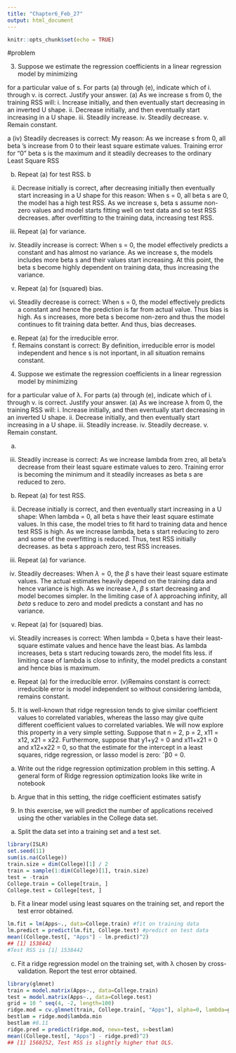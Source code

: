 ```yaml
---
title: "Chapter6_Feb_27"
output: html_document
---
```


```r
knitr::opts_chunk$set(echo = TRUE)
```
#problem

3. Suppose we estimate the regression coefficients in a linear regression
model by minimizing

for a particular value of s. For parts (a) through (e), indicate which
of i. through v. is correct. Justify your answer.
(a) As we increase s from 0, the training RSS will:
i. Increase initially, and then eventually start decreasing in an
inverted U shape.
ii. Decrease initially, and then eventually start increasing in a
U shape.
iii. Steadily increase.
iv. Steadily decrease.
v. Remain constant.

a
(iv) Steadily decreases is correct: 
My reason:
As we increase s from 0, all beta 's increase from 0 to their least square estimate values. Training error for "0" beta s is the maximum and it steadily decreases to the ordinary Least Square RSS

(b) Repeat (a) for test RSS.
b
(ii) Decrease initially is correct, 
after decreasing initially then eventually start increasing in a U shape for this reason:
When s = 0, all beta s are 0, the model has a high test RSS.
As we increase s, beta s assume non-zero values and model starts fitting well on test data and so test RSS decreases.
after overfitting to the training data, increasing test RSS.

(c) Repeat (a) for variance.
(iii) Steadily increase is correct: 
When s = 0, the model effectively predicts a constant and has almost no variance. As we increase s, the models includes more beta s and their values start increasing. At this point, the beta s become highly dependent on training data, thus increasing the variance.

(d) Repeat (a) for (squared) bias.
(iv) Steadily decrease is correct:
When s = 0, the model effectively predicts a constant and hence the prediction is far from actual value. Thus bias is high. As s increases, more beta s become non-zero and thus the model continues to fit training data better. And thus, bias decreases.

(e) Repeat (a) for the irreducible error.
(v) Remains constant is correct: By definition, 
irreducible error is model independent and hence s is not inportant, in all situation remains constant.

4. Suppose we estimate the regression coefficients in a linear regression
model by minimizing

for a particular value of λ. For parts (a) through (e), indicate which
of i. through v. is correct. Justify your answer.
(a) As we increase λ from 0, the training RSS will:
i. Increase initially, and then eventually start decreasing in an
inverted U shape.
ii. Decrease initially, and then eventually start increasing in a
U shape.
iii. Steadily increase.
iv. Steadily decrease.
v. Remain constant.

(a)
(iii) Steadily increase is correct:
As we increase lambda from zreo, all beta's decrease from their least square estimate values to zero. Training error is becoming the minimum and it steadily increases as beta s are reduced to zero.

(b) Repeat (a) for test RSS.
(ii) Decrease initially is correct,
and then eventually start increasing in a U shape: When lambda = 0, all beta s have their least square estimate values. In this case, the model tries to fit hard to training data and hence test RSS is high. As we increase lambda, beta s start reducing to zero and some of the overfitting is reduced. Thus, test RSS initially decreases. as beta s approach zero, test RSS increases.

(c) Repeat (a) for variance.
(iv) Steadily decreases: When $\lambda = 0$, the $\beta$ s have their least square estimate values. The actual estimates heavily depend on the training data and hence variance is high. As we increase $\lambda$, $\beta$ s start decreasing and model becomes simpler. In the limiting case of $\lambda$ approaching infinity, all $beta$ s reduce to zero and model predicts a constant and has no variance.

(d) Repeat (a) for (squared) bias.
(iii) Steadily increases is correct: 
When lambda = 0,beta s have their least-square estimate values and hence have the least bias. 
As lambda increases, beta s start reducing towards zero, the model fits less. if limiting case of lambda is close to infinity, the model predicts a constant and hence bias is maximum.

(e) Repeat (a) for the irreducible error.
(v)Remains constant is correct:
irreducible error is model independent so without considering lambda, remains constant.

5. It is well-known that ridge regression tends to give similar coefficient
values to correlated variables, whereas the lasso may give quite different
coefficient values to correlated variables. We will now explore
this property in a very simple setting.
Suppose that n = 2, p = 2, x11 = x12, x21 = x22. Furthermore,
suppose that y1+y2 = 0 and x11+x21 = 0 and x12+x22 = 0, so that
the estimate for the intercept in a least squares, ridge regression, or
lasso model is zero: ˆβ0 = 0.

(a) Write out the ridge regression optimization problem in this setting.
A general form of Ridge regression optimization looks like
write in notebook

(b) Argue that in this setting, the ridge coefficient estimates satisfy



9. In this exercise, we will predict the number of applications received
using the other variables in the College data set.
(a) Split the data set into a training set and a test set.

```r
library(ISLR)
set.seed(11)
sum(is.na(College))
train.size = dim(College)[1] / 2
train = sample(1:dim(College)[1], train.size)
test = -train
College.train = College[train, ]
College.test = College[test, ]
```

(b) Fit a linear model using least squares on the training set, and
report the test error obtained.

```r
lm.fit = lm(Apps~., data=College.train) #fit on training data
lm.predict = predict(lm.fit, College.test) #predict on test data
mean((College.test[, "Apps"] - lm.predict)^2)
## [1] 1538442
#Test RSS is [1] 1538442
```

(c) Fit a ridge regression model on the training set, with λ chosen
by cross-validation. Report the test error obtained.

```r
library(glmnet)
train = model.matrix(Apps~., data=College.train)
test = model.matrix(Apps~., data=College.test)
grid = 10 ^ seq(4, -2, length=100)
ridge.mod = cv.glmnet(train, College.train[, "Apps"], alpha=0, lambda=grid, thresh=1e-10) #By default, the function cv.glmnet() performs ten-fold cross-validation, though this can be changed using the argument nfolds
bestlam = ridge.mod$lambda.min
bestlam #8.11
ridge.pred = predict(ridge.mod, newx=test, s=bestlam)
mean((College.test[, "Apps"] - ridge.pred)^2)
## [1] 1568252, Test RSS is slightly higher that OLS.

```


